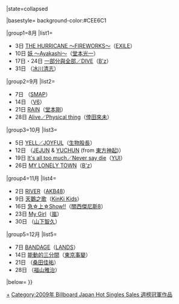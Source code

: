{{Navbox
|bodyclass=hlist
|name= Billboard JAPAN Hot Singles Sales 週榜冠軍 (2009年)
|title= [[Billboard JAPAN]] Hot Singles Sales 週榜冠軍作品及獲得者{{#if:{{{1|}}}|（{{{1|}}}）|}}
|state=<includeonly>collapsed</includeonly>

|basestyle= background-color:#CEE6C1

|group1=8月
|list1=
*3日 [[THE HURRICANE 〜FIREWORKS〜]]（[[EXILE]]）
*10日 [[妖 ～Ayakashi～]]（[[堂本光一]]）
*17日・24日 [[一部分與全部/DIVE|一部分與全部／DIVE]]（[[B'z]]）
*31日  {{Link-ja|心跳倫巴|ときめきのルンバ}}（[[冰川清志]]）

|group2=9月
|list2=
*7日 {{Link-ja|悄悄地 緊緊地／Super Star★|そっと きゅっと/スーパースター★}}（[[SMAP]]）
*14日 {{Link-ja|GUILTY (V6的歌曲)|GUILTY (V6の曲)|GUILTY}}（[[V6 (偶像團體)|V6]]）
*21日 [[RAIN (堂本剛)|RAIN]]（[[堂本剛]]）
*28日 [[Alive/Physical thing|Alive／Physical thing]]（[[倖田來未]]）

|group3=10月
|list3=
*5日 [[YELL/JOYFUL|YELL／JOYFUL]]（[[生物股長]]）
*12日 {{Link-ja|COLORS 〜Melody and Harmony〜／Shelter|COLORS 〜Melody and Harmony〜/Shelter}}（[[金在中|JEJUN]] & [[朴有天|YUCHUN]] (from [[東方神起]])）
*19日 [[It's all too much/Never say die|It's all too much／Never say die]]（[[YUI]]）
*26日 [[MY LONELY TOWN]]（[[B'z]]）

|group4=11月
|list4=
*2日 [[RIVER (AKB48單曲)|RIVER]]（[[AKB48]]）
*9日 [[天鵝之歌 (近畿小子)|天鵝之歌]]（[[KinKi Kids]]）
*16日 [[急☆上☆Show!!]]（[[關西傑尼斯8]]）
*23日 [[My Girl (嵐)|My Girl]]（[[嵐]]）
*30日 {{Link-ja|Loveless (山下智久的歌曲)|Loveless (山下智久の曲)|Loveless}}（[[山下智久]]）

|group5=12月
|list5=
*7日 [[BANDAGE]]（[[赤西仁|LANDS]]）
*14日 [[能動的三分間]]（[[東京事變]]）
*21日 {{Link-ja|對你說再見|君にサヨナラを}}（[[桑田佳祐]]）
*28日 {{Link-ja|初戀 (福山雅治的歌曲)|はつ恋 (福山雅治の曲)|初戀}}（[[福山雅治]]）

|below={{Billboard JAPAN Hot Singles Sales 週榜冠軍／年份別模板}}
}}<noinclude>[[Category:2009年 Billboard Japan Hot Singles Sales 週榜冠軍作品|+]]</noinclude>
<includeonly>[[Category:2009年 Billboard Japan Hot Singles Sales 週榜冠軍作品]]</includeonly>